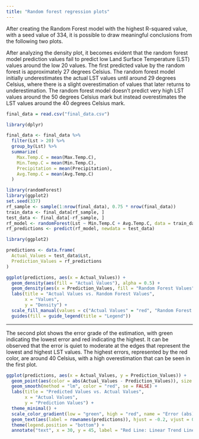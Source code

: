 ```yaml
---
title: "Random forest regression plots"
---
```


After creating the Random Forest model with the highest R-squared value, with a seed value of 334, it is possible to draw meaningful conclusions from the following two plots.

After analyzing the density plot, it becomes evident that the random forest model prediction values fail to predict low Land Surface Temperature (LST) values around the low 20 values. The first predicted value by the random forest is approximately 27 degrees Celsius. The random forest model initially underestimates the actual LST values until around 29 degrees Celsius, where there is a slight overestimation of values that later returns to underestimation. The random forest model doesn't predict very high LST values around the 50 degrees Celsius mark but instead overestimates the LST values around the 40 degrees Celsius mark.

```r
final_data = read.csv("final_data.csv")
```

```r
library(dplyr)

final_data <- final_data %>%
  filter(Lst > 20) %>%
  group_by(Lst) %>%
  summarize(
    Max.Temp.C = mean(Max.Temp.C),
    Min.Temp.C = mean(Min.Temp.C),
    Precipitation = mean(Precipitation),
    Avg.Temp.C = mean(Avg.Temp.C)
  )

```

```r
library(randomForest)
library(ggplot2)
set.seed(337)
rf_sample <- sample(1:nrow(final_data), 0.75 * nrow(final_data))
train_data <- final_data[rf_sample, ]
test_data <- final_data[-rf_sample, ]
rf_model <- randomForest(Lst ~ Min.Temp.C + Avg.Temp.C, data = train_data)
rf_predictions <- predict(rf_model, newdata = test_data)
```

```r
library(ggplot2)

predictions <- data.frame(
  Actual_Values = test_data$Lst,
  Prediction_Values = rf_predictions
)

ggplot(predictions, aes(x = Actual_Values)) +
  geom_density(aes(fill = "Actual Values"), alpha = 0.5) +
  geom_density(aes(x = Prediction_Values, fill = "Random Forest Values"), alpha = 0.5) +
  labs(title = "Actual Values vs. Random Forest Values",
       x = "Values",
       y = "Density") +
  scale_fill_manual(values = c("Actual Values" = "red", "Random Forest Values" = "green")) +
  guides(fill = guide_legend(title = "Legend"))

```

------------------------------------------------------------------------

The second plot shows the error grade of the estimation, with green indicating the lowest error and red indicating the highest. It can be observed that the error is quiet to moderate at the edges that represent the lowest and highest LST values. The highest errors, represented by the red color, are around 40 Celsius, with a high overestimation that can be seen in the first plot.

```r
ggplot(predictions, aes(x = Actual_Values, y = Prediction_Values)) +
  geom_point(aes(color = abs(Actual_Values - Prediction_Values)), size = 3, alpha = 0.7) +  
  geom_smooth(method = "lm", color = "red", se = FALSE) +  
  labs(title = "Predicted Values vs. Actual Values",
       x = "Actual Values",
       y = "Prediction Values") +
  theme_minimal() +
  scale_color_gradient(low = "green", high = "red", name = "Error (abs)") +
  geom_text(aes(label = rownames(predictions)), hjust = -0.2, vjust = 0.2, size = 2) + 
  theme(legend.position = "bottom") + 
  annotate("text", x = 30, y = 45, label = "Red Line: Linear Trend Line", size = 3, color = "red")

```
